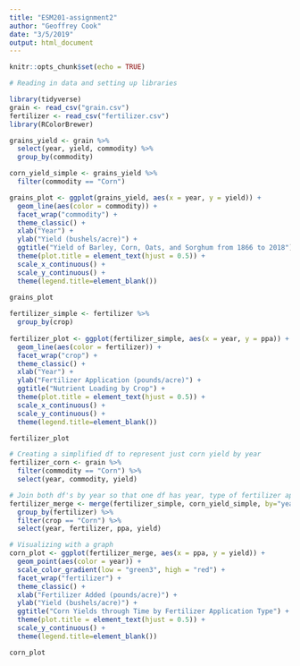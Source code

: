 ```yaml
---
title: "ESM201-assignment2"
author: "Geoffrey Cook"
date: "3/5/2019"
output: html_document
---
```


```r
knitr::opts_chunk$set(echo = TRUE)
```

```r
# Reading in data and setting up libraries

library(tidyverse)
grain <- read_csv("grain.csv")
fertilizer <- read_csv("fertilizer.csv")
library(RColorBrewer)

```

```r

grains_yield <- grain %>% 
  select(year, yield, commodity) %>% 
  group_by(commodity)

corn_yield_simple <- grains_yield %>% 
  filter(commodity == "Corn")

grains_plot <- ggplot(grains_yield, aes(x = year, y = yield)) + 
  geom_line(aes(color = commodity)) + 
  facet_wrap("commodity") +
  theme_classic() +
  xlab("Year") +
  ylab("Yield (bushels/acre)") +
  ggtitle("Yield of Barley, Corn, Oats, and Sorghum from 1866 to 2018") +
  theme(plot.title = element_text(hjust = 0.5)) +
  scale_x_continuous() +
  scale_y_continuous() +
  theme(legend.title=element_blank())
  
grains_plot
```

```r

fertilizer_simple <- fertilizer %>% 
  group_by(crop)
  
fertilizer_plot <- ggplot(fertilizer_simple, aes(x = year, y = ppa)) + 
  geom_line(aes(color = fertilizer)) + 
  facet_wrap("crop") +
  theme_classic() +
  xlab("Year") +
  ylab("Fertilizer Application (pounds/acre)") +
  ggtitle("Nutrient Loading by Crop") +
  theme(plot.title = element_text(hjust = 0.5)) +
  scale_x_continuous() +
  scale_y_continuous() +
  theme(legend.title=element_blank())

fertilizer_plot
```

```r
# Creating a simplified df to represent just corn yield by year
fertilizer_corn <- grain %>% 
  filter(commodity == "Corn") %>% 
  select(year, commodity, yield)

# Join both df's by year so that one df has year, type of fertilizer applied to corn in that year, the amount of fertilizer applied per acre, and the yield
fertilizer_merge <- merge(fertilizer_simple, corn_yield_simple, by="year") %>% 
  group_by(fertilizer) %>% 
  filter(crop == "Corn") %>% 
  select(year, fertilizer, ppa, yield)

# Visualizing with a graph
corn_plot <- ggplot(fertilizer_merge, aes(x = ppa, y = yield)) + 
  geom_point(aes(color = year)) +
  scale_color_gradient(low = "green3", high = "red") +
  facet_wrap("fertilizer") +
  theme_classic() +
  xlab("Fertilizer Added (pounds/acre)") +
  ylab("Yield (bushels/acre)") +
  ggtitle("Corn Yields through Time by Fertilizer Application Type") +
  theme(plot.title = element_text(hjust = 0.5)) +
  scale_y_continuous() +
  theme(legend.title=element_blank())

corn_plot
```

